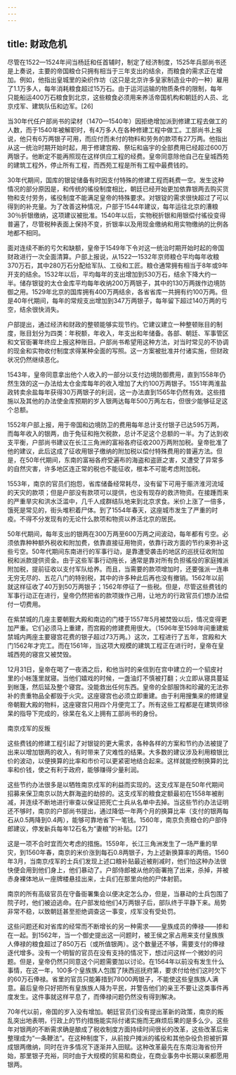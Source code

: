 ```yaml
---
---
---
```

title: 财政危机
---



尽管在1522—1524年间当杨廷和任首辅时，制定了经济制度，1525年兵部尚书还是上奏说，主要的帝国粮仓只拥有相当于三年支出的结余，而粮食的需求正在增加。例如，他指出皇城里的染织作坊（这只是北京许多皇家制造业中的一种）雇用了1.1万多人，每年消耗粮食超过15万石。由于运河运输的物质条件的限制，每年只能船运400万石粮食到北京，这些粮食必须用来养活帝国机构和朝廷的人员、北京戍军、建筑队伍和边军。[26]

当30年代任户部尚书的梁材（1470—1540年）因拒绝增加派到修建工程去做工的人数，而于1540年被解职时，有4万多人在各种修建工程中做工。工部尚书上报说，他只有6万两银子可用，而应付而未付的物料和劳务的款项有27万两。他指出从这一统治时期开始时起，用于修建宫殿、祭坛和庙宇的全部费用已经超过600万两银子。他断定不能再照现在这样供应工程的经费。皇帝同意除他自己在皇城西苑的建筑工程外，停止所有工程，而西苑工程是所有工程中最费钱的。

30年代期间，国库的银锭储备有时因支付特殊的修建工程而耗费一空。发生这种情况的部分原因是，和传统的徭役制度相比，朝廷已经开始更加依靠银两去购买货物和支付劳务，徭役制度不能满足皇帝的特殊要求。对银锭的需求很快超过了可以得到的补充量。为了改善这种情况，户部于1544年建议，每年运往北京的漕粮30％折银缴纳，这项建议被批准。1540年以后，实物税折银和用银偿付徭役变得普遍了，尽管税种表面上保持不变，折银率以及用现金缴纳和用实物缴纳的比例各地都不相同。

面对连续不断的亏欠和缺额，皇帝于1549年下令对这一统治时期开始时起的帝国财政进行一次全面清算。户部上报说，从1522—1532年京师粮仓平均每年收粮370万石，其中280万石分配给军队、工役和工匠。粮仓通常拥有相当于8年或9年开支的结余。1532年以后，平均每年的支出增加到530万石，结余下降大约一半。储存银锭的太仓金库平均每年收纳200万两银子，其中的130万两拨作边境防御之用。1529年北京的国库拥有400万两结余，各省省库一共拥有约100万两。但是40年代期间，每年的常规支出增加到347万两银子，每年留下超过140万两的亏空，结余很快消失。

户部提出，通过经济和财政的整顿能够实现节约。它建议建立一种整顿账目的制度，账目划分为四类：年税额，年收入，年支出和年储备。各部、朝廷、军事管区和文官衙署年终应上报这种账目。户部尚书希望用这种方法，对当时常见的不协调的现金和实物收付制度求得某种全面的写照。这一方案被批准并付诸实施，但财政状况仍然继续恶化。

1543年，皇帝同意拿出他个人收入的一部分以支付边境防御费用，直到1558年仍然生效的这一办法给太仓金库每年的收入增加了大约100万两银子。1551年两淮盐政转卖余盐每年获得30万两银子的利润，这一办法直到1565年仍然有效。这些措施以及其他的办法使金库预期的岁入银两达每年500万两左右，但很少能够征足这个总额。

1552年户部上报，用于帝国和边境防卫的费用每年总计支付银子已达595万两，而每年收入的银两，由于免征和拖欠税款，总计不足这个总额的一半。为了达到收支平衡，户部尚书建议在长江三角洲的富裕各府征收200万两附加税。皇帝批准了他的建议，此后这成了征收用银子缴纳的附加税以偿付特殊费用的普遍方法。但是，在50年代期间，东南的富裕各府受遍布的海盗和盗匪之害，又遭受了异常多的自然灾害，许多地区连正常的税也不能征收，根本不可能考虑附加税。

1553年，南京的官员们抱怨，省库储备经常耗尽，没有留下可用于赈济淮河流域的天灾的款项；但是户部没有款项可以提供，也没有现存的救济物资。在接踵而来的严重旱灾和洪水泛滥中，几千人成群结队地来到北京求食。米价上涨了一倍多，饿死是常见的，街头堆积着尸体。到了1554年春天，这座城市发生了严重的时疫。不得不分发现有的无论什么款项和物资以养活北京的居民。

50年代期间，每年支出的银两在300万两至600万两之间波动，每年都有亏空。必须依靠种种额外税收和附加费，依靠直接征用物资，依靠行政方面的节约来弥补这些亏空。50年代期间东南进行的军事行动，是靠遭受袭击的地区的巡抚征收附加税和派款提供资金。由于这些军事行动拖长，通常是靠对所有负担徭役的家庭摊派附加税，提前征收以支付军队给养。而且，当需要的款项增加时，还要强派一连串无穷无尽的、五花八门的特别税，其中的许多种此后再也没有撤销。1562年以前就这样征收了40万到50万两银子；1562年停征了一些税。但是，尽管这些费钱的军事行动正在进行，皇帝仍然把省的款项拨作己用，让地方的行政官员们想办法偿付一切费用。

在紫禁城的几座主要朝觐大殿和南边的门楼于1557年5月被焚毁以后，情况变得更加严重。它们必须马上重建，而宫殿的修建费用很大。（1596年至1598年间重建紫禁城内两座主要寝宫花费的银子超过73万两。）这次，工程进行了五年，宫殿和大门1562年才完工。而在1561年，当这项大规模的建筑工程正在进行时，皇帝在皇城西苑的寝宫又被焚毁。

12月31日，皇帝在喝了一夜酒之后，和他当时的亲信到在宫中建立的一个貂皮衬里的小帐篷里就寝。当他们嬉戏的时候，一盏油灯不慎被打翻；火立即从寝具蔓延到帐篷，然后延及整个寝宫。没能救出任何东西。皇帝的全部服饰和珍藏的无法弥补的贵重物品全都毁于火灾。这座寝宫也必须立即重建。由于利用搜集来的修建皇帝朝觐大殿的物料，这座寝宫只用四个月便完工了。所有这些工程都是在建筑师徐杲的指导下完成的，徐杲在名义上拥有工部尚书的身份。





南京戍军的反叛

这些费钱的修建工程引起了对银锭的更大需求，各种各样的方案和节约办法被提了出来以增加银两的收入，有时带来了灾难性的结果。大多数的建议涉及利用粮银比价的波动，以便换算的比率和市价可以更紧密地结合起来。这样就能控制换算的比率和价钱，使之有利于政府，能够赚得少量利润。

这些节约办法很多是以牺牲南京戍军的利益而实现的。这支戍军是在50年代期间招募来保卫南京以防大群海盗的劫掠的。这支戍军的粮食定额最初在1558年被削减，并连续不断地进行审查以保证把死亡士兵从名单中去掉。当这些节约办法证明还不够时，南京的户部尚书提出，通过降低一年两个月的换算比率（支付的银两每石从0.5两降到0.4两），能够可靠地省下一笔钱。1560年，南京负责粮仓的户部侍郎建议，停发新兵每年12石名为“妻粮”的补贴。[27]

这是一项不合时宜而欠考虑的措施。1559年，长江三角洲发生了一场严重的旱灾，到1560年春，南京的米价涨到每石0.8两银子，为上述新换算率的两倍。1560年3月，当南京戍军的士兵们发现上述口粮补贴最近被削减时，他们怕这种办法很快便会用到他们身上，他们暴动了。户部侍郎被从他的衙署拖了出来，杀掉，并被赤身裸体地从一座牌楼悬挂出来，士兵们在那里向他的尸体射箭。

南京的所有高级官员在守备衙署集会以便决定怎么办，但是，当暴动的士兵包围了院子时，他们被迫逃命。在户部发给他们4万两银子后，部队终于平静下来。局势非常不稳，以致朝廷甚至拒绝调查这一事变，戍军没有受处罚。

这些问题还和对省库的经常而不断增长的另一种需求——皇族成员的俸禄——掺和在一起。到1562年，当一个御史提出这一问题时，被王侯之家占用来支付皇族族人俸禄的粮食超过了850万石（或所值银两）。这个数量还不够，需要支付的俸禄逐代增多。没有一个明智的官员在没有支持的情况下，想过问这样一个微妙的问题。但是，皇帝仍然只同意这个问题需要加以讨论。在1564年以前没有发生什么事情，在这一年，100多个皇族族人包围了陕西巡抚府第，要求付给他们这时欠下的60万石俸禄。省里的官员只能筹措到78000两银子，不能使这些皇族族人满意。最后皇帝只好把所有皇族族人降为平民，并警告他们的亲王不要让这类事件再度发生。这件事就这样平息了，而俸禄问题仍然没有得到解决。

70年代以前，帝国的岁入没有增加。朝廷官员们没有提出革新的政策，南京的叛乱突出地表明，行政上的节约措施能实际付诸实施而无麻烦后果的是多么少。这些年对银两的不断需求确是酿成了税收制度方面持续时间很长的改革，这些改革后来整理成为“一条鞭法”。在这种制度下，从前按户摊派的徭役和其他杂役负担被折算成银两缴纳，同时在许多情况下逐渐并入田赋。这种改革最先在东南沿海省份开始，那里银子充裕，同时由于大规模的贸易和商业，在商业事务中长期以来都愿用银两。